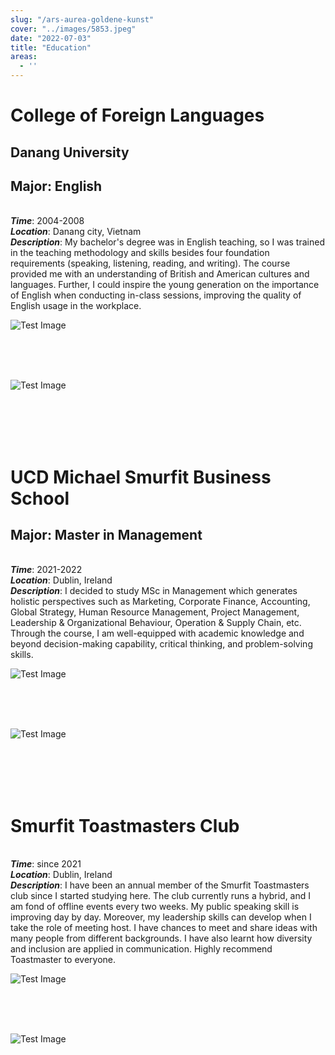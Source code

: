 ```yaml
---
slug: "/ars-aurea-goldene-kunst"
cover: "../images/5853.jpeg"
date: "2022-07-03"
title: "Education"
areas:
  - ''
---
```


# College of Foreign Languages
## Danang University
## Major: English

<p>

<br/> <b><i>Time</i></b>: 2004-2008
<br/> <b><i>Location</i></b>: Danang city, Vietnam
<br/> <b><i>Description</i></b>: My bachelor's degree was in English teaching, so I was trained in the teaching methodology and skills besides four foundation requirements (speaking, listening, reading, and writing). The course provided me with an understanding of British and American cultures and languages. Further, I could inspire the young generation on the importance of English when conducting in-class sessions, improving the quality of English usage in the workplace.

![Test Image](../images/z3537727401845_328060c0dacaf9cdfdd18b0cb8cfd2d9.jpeg)

<br/>
<br/>
<br/>

![Test Image](../images/29847_113240668716685_4683652_n.jpeg)


</p>

<br/>
<br/>
<br/>
<br/>

# UCD Michael Smurfit Business School
## Major: Master in Management

<p>

<br/> <b><i>Time</i></b>: 2021-2022
<br/> <b><i>Location</i></b>: Dublin, Ireland
<br/> <b><i>Description</i></b>: I decided to study MSc in Management which generates holistic perspectives such as Marketing, Corporate Finance, Accounting, Global Strategy, Human Resource Management, Project Management, Leadership & Organizational Behaviour, Operation & Supply Chain, etc. Through the course, I am well-equipped with academic knowledge and beyond decision-making capability, critical thinking, and problem-solving skills.


![Test Image](../images/IMG034.jpeg)

<br/>
<br/>
<br/>

![Test Image](../images/z2667942186637_622aee03af1ebda9a631ef9fd75dc4d6.jpeg)

</p>

<br/>
<br/>
<br/>
<br/>

# Smurfit Toastmasters Club

<p>

<br/> <b><i>Time</i></b>: since 2021
<br/> <b><i>Location</i></b>: Dublin, Ireland
<br/> <b><i>Description</i></b>: I have been an annual member of the Smurfit Toastmasters club since I started studying here. The club currently runs a hybrid, and I am fond of offline events every two weeks. My public speaking skill is improving day by day. Moreover, my leadership skills can develop when I take the role of meeting host. I have chances to meet and share ideas with many people from different backgrounds. I have also learnt how diversity and inclusion are applied in communication. Highly recommend Toastmaster to everyone.

![Test Image](../images/Picture1.jpeg)

<br/>
<br/>
<br/>

![Test Image](../images/z3025673334868_d61367d3273fca8b49e38a4dfe37b412.jpeg)

</p>